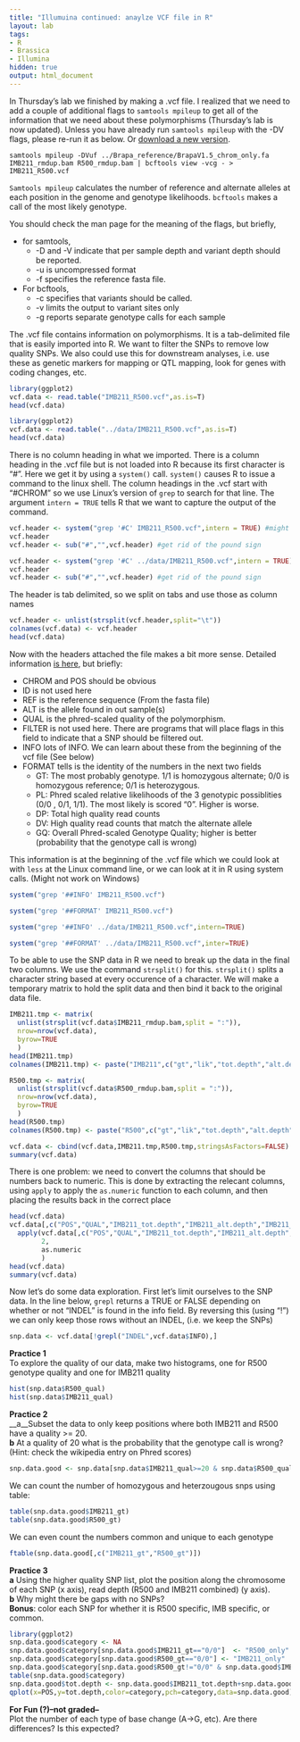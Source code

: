 ```yaml
---
title: "Illumuina continued: anaylze VCF file in R"
layout: lab
tags:
- R
- Brassica
- Illumina
hidden: true
output: html_document
---
```


In Thursday's lab we finished by making a .vcf file.  I realized that we need to add a couple of additional flags to `samtools mpileup` to get all of the information that we need about these polymorphisms (Thursday's lab is now updated).  Unless you have already run `samtools mpileup` with the -DV flags, please re-run it as below.  Or [download a new version]({{site.baseurl}}/data/IMB211_R500.vcf).

```
samtools mpileup -DVuf ../Brapa_reference/BrapaV1.5_chrom_only.fa IMB211_rmdup.bam R500_rmdup.bam | bcftools view -vcg - > IMB211_R500.vcf
``` 

`Samtools mpileup` calculates the number of reference and alternate alleles at each position in the genome and genotype likelihoods.  `bcftools` makes a call of the most likely genotype.

You should check the man page for the meaning of the flags, but briefly, 

* for samtools, 
    * -D and -V indicate that per sample depth and variant depth should be reported.  
    * -u is uncompressed format
    * -f specifies the reference fasta file.  
* For bcftools,
    * -c specifies that variants should be called. 
    * -v limits the output to variant sites only
    * -g reports separate genotype calls for each sample
    
The .vcf file contains information on polymorphisms.  It is a tab-delimited file that is easily imported into R.  We want to filter the SNPs to remove low quality SNPs.  We also could use this for downstream analyses, i.e. use these as genetic markers for mapping or QTL mapping, look for genes with coding changes, etc.

```r
library(ggplot2)
vcf.data <- read.table("IMB211_R500.vcf",as.is=T)
head(vcf.data)
```

```r
library(ggplot2)
vcf.data <- read.table("../data/IMB211_R500.vcf",as.is=T)
head(vcf.data)
```

There is no column heading in what we imported.  There is a column heading in the .vcf file but is not loaded into R because its first character is "#".  Here we get it by using a `system()` call.  `system()` causes R to issue a command to the linux shell.  The column headings in the .vcf start with "#CHROM" so we use Linux's version of `grep` to search for that line.  The argument `intern = TRUE` tells R that we want to capture the output of the command.

```r
vcf.header <- system("grep '#C' IMB211_R500.vcf",intern = TRUE) #might not work on Windows
vcf.header
vcf.header <- sub("#","",vcf.header) #get rid of the pound sign
```

```r
vcf.header <- system("grep '#C' ../data/IMB211_R500.vcf",intern = TRUE) #might not work on Windows
vcf.header
vcf.header <- sub("#","",vcf.header) #get rid of the pound sign
```

The header is tab delimited, so we split on tabs and use those as column names
```r
vcf.header <- unlist(strsplit(vcf.header,split="\t"))
colnames(vcf.data) <- vcf.header
head(vcf.data)
```

Now with the headers attached the file makes a bit more sense.  Detailed information [is here](https://samtools.github.io/hts-specs/VCFv4.2.pdf), but briefly:

* CHROM and POS should be obvious
* ID is not used here
* REF is the reference sequence (From the fasta file)
* ALT is the allele found in out sample(s)
* QUAL is the phred-scaled quality of the polymorphism.
* FILTER is not used here.  There are programs that will place flags in this field to indicate that a SNP should be filtered out.
* INFO lots of INFO.  We can learn about these from the beginning of the vcf file (See below)
* FORMAT tells is the identity of the numbers in the next two fields
    * GT: The most probably genotype.  1/1 is homozygous alternate; 0/0 is homozygous reference; 0/1 is heterozygous.
    * PL: Phred scaled relative likelihoods of the 3 genotypic possiblities (0/0 , 0/1, 1/1).  The most likely is scored "0".  Higher is worse.
    * DP: Total high quality read counts
    * DV: High quality read counts that match the alternate allele
    * GQ: Overall Phred-scaled Genotype Quality; higher is better (probability that the genotype call is wrong)

This information is at the beginning of the .vcf file which we could look at with `less` at the Linux command line, or we can look at it in R using system calls.  (Might not work on Windows)

```r
system("grep '##INFO' IMB211_R500.vcf")

system("grep '##FORMAT' IMB211_R500.vcf")
```

```r
system("grep '##INFO' ../data/IMB211_R500.vcf",intern=TRUE)

system("grep '##FORMAT' ../data/IMB211_R500.vcf",inter=TRUE)
```

To be able to use the SNP data in R we need to break up the data in the final two columns.  We use the command `strsplit()` for this.  `strsplit()` splits a character string based at every occurence of a character.  We will make a temporary matrix to hold the split data and then bind it back to the original data file.

```r
IMB211.tmp <- matrix(
  unlist(strsplit(vcf.data$IMB211_rmdup.bam,split = ":")),
  nrow=nrow(vcf.data),
  byrow=TRUE
  )
head(IMB211.tmp)
colnames(IMB211.tmp) <- paste("IMB211",c("gt","lik","tot.depth","alt.depth","qual"),sep="_")

R500.tmp <- matrix(
  unlist(strsplit(vcf.data$R500_rmdup.bam,split = ":")),
  nrow=nrow(vcf.data),
  byrow=TRUE
  )
head(R500.tmp)
colnames(R500.tmp) <- paste("R500",c("gt","lik","tot.depth","alt.depth","qual"),sep="_")

vcf.data <- cbind(vcf.data,IMB211.tmp,R500.tmp,stringsAsFactors=FALSE)
summary(vcf.data)
```

There is one problem: we need to convert the columns that should be numbers back to numeric.  This is done by extracting the relecant columns, using `apply` to apply the `as.numeric` function to each column, and then placing the results back in the correct place

```r
head(vcf.data)
vcf.data[,c("POS","QUAL","IMB211_tot.depth","IMB211_alt.depth","IMB211_qual","R500_tot.depth","R500_alt.depth","R500_qual")] <- 
  apply(vcf.data[,c("POS","QUAL","IMB211_tot.depth","IMB211_alt.depth","IMB211_qual","R500_tot.depth","R500_alt.depth","R500_qual")],
        2,
        as.numeric
        )
head(vcf.data)
summary(vcf.data)
```

Now let's do some data exploration.  First let's limit ourselves to the SNP data.  In the line below, `grepl` returns a TRUE or FALSE depending on whether or not "INDEL" is found in the info field.  By reversing this (using "!") we can only keep those rows without an INDEL, (i.e. we keep the SNPs) 
```r
snp.data <- vcf.data[!grepl("INDEL",vcf.data$INFO),]
```

__Practice 1__  
To explore the quality of our data, make two histograms, one for R500 genotype quality and one for IMB211 quality
```r
hist(snp.data$R500_qual)
hist(snp.data$IMB211_qual)
```

__Practice 2__  
__a__Subset the data to only keep positions where both IMB211 and R500 have a quality >= 20.  
__b__ At a quality of 20 what is the probability that the genotype call is wrong? (Hint: check the wikipedia entry on Phred scores)
```r
snp.data.good <- snp.data[snp.data$IMB211_qual>=20 & snp.data$R500_qual>=20,]
```

We can count the number of homozygous and heterzougous snps using table:

```r
table(snp.data.good$IMB211_gt)
table(snp.data.good$R500_gt)
```

We can even count the numbers common and unique to each genotype

```r
ftable(snp.data.good[,c("IMB211_gt","R500_gt")])

```

__Practice 3__  
__a__ Using the higher quality SNP list, plot the position along the chromosome of each SNP (x axis), read depth (R500 and IMB211 combined) (y axis).  
__b__ Why might there be gaps with no SNPs?  
__Bonus__: color each SNP for whether it is R500 specific, IMB specific, or common.
```r
library(ggplot2)
snp.data.good$category <- NA                             
snp.data.good$category[snp.data.good$IMB211_gt=="0/0"]  <- "R500_only"
snp.data.good$category[snp.data.good$R500_gt=="0/0"] <- "IMB211_only"
snp.data.good$category[snp.data.good$R500_gt!="0/0" & snp.data.good$IMB211_gt!="0/0"] <- "Both"
table(snp.data.good$category)
snp.data.good$tot.depth <- snp.data.good$IMB211_tot.depth+snp.data.good$R500_tot.depth
qplot(x=POS,y=tot.depth,color=category,pch=category,data=snp.data.good)

```

__For Fun (?)--not graded--__  
Plot the number of each type of base change (A->G, etc).  Are there differences?  Is this expected?
